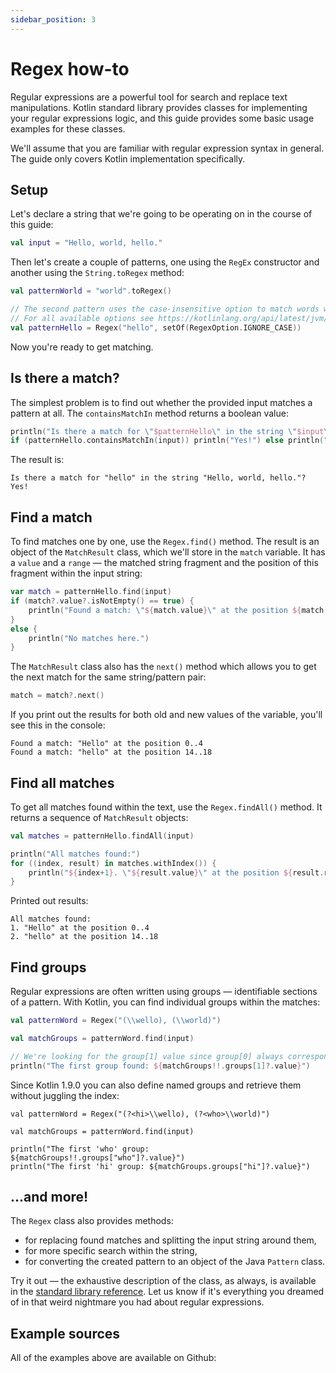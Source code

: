 ```yaml
---
sidebar_position: 3
---
```


# Regex how-to

Regular expressions are a powerful tool for search and replace text manipulations. Kotlin standard library provides classes for implementing your regular expressions logic, and this guide provides some basic usage examples for these classes.

We'll assume that you are familiar with regular expression syntax in general. The guide only covers Kotlin implementation specifically.

## Setup

Let's declare a string that we're going to be operating on in the course of this guide:

```kotlin
val input = "Hello, world, hello."
```

Then let's create a couple of patterns, one using the `RegEx` constructor and another using the `String.toRegex` method:

```kotlin
val patternWorld = "world".toRegex()

// The second pattern uses the case-insensitive option to match words with capital letters as well.
// For all available options see https://kotlinlang.org/api/latest/jvm/stdlib/kotlin.text/-regex-option/
val patternHello = Regex("hello", setOf(RegexOption.IGNORE_CASE))
```

Now you're ready to get matching.

## Is there a match?

The simplest problem is to find out whether the provided input matches a pattern at all. The `containsMatchIn` method returns a boolean value:

```kotlin
println("Is there a match for \"$patternHello\" in the string \"$input\"?")
if (patternHello.containsMatchIn(input)) println("Yes!") else println("Nope.")
```

The result is:

```text
Is there a match for "hello" in the string "Hello, world, hello."?
Yes!
```

## Find a match

To find matches one by one, use the `Regex.find()` method. The result is an object of the `MatchResult` class, which we'll store in the `match` variable. It has a `value` and a `range` — the matched string fragment and the position of this fragment within the input string:

```kotlin
var match = patternHello.find(input)
if (match?.value?.isNotEmpty() == true) {
    println("Found a match: \"${match.value}\" at the position ${match.range}")
}
else {
    println("No matches here.")
}
```

The `MatchResult` class also has the `next()` method which allows you to get the next match for the same string/pattern pair:

```kotlin
match = match?.next()
```

If you print out the results for both old and new values of the variable, you'll see this in the console:

```text
Found a match: "Hello" at the position 0..4
Found a match: "hello" at the position 14..18
```

## Find all matches

To get all matches found within the text, use the `Regex.findAll()` method. It returns a sequence of `MatchResult` objects:

```kotlin
val matches = patternHello.findAll(input)

println("All matches found:")
for ((index, result) in matches.withIndex()) {
    println("${index+1}. \"${result.value}\" at the position ${result.range}")
}
```

Printed out results:

```text
All matches found:
1. "Hello" at the position 0..4
2. "hello" at the position 14..18
```



## Find groups

Regular expressions are often written using groups — identifiable sections of a pattern. With Kotlin, you can find individual groups within the matches:

```kotlin
val patternWord = Regex("(\\wello), (\\world)")

val matchGroups = patternWord.find(input)

// We're looking for the group[1] value since group[0] always corresponds to the entire matched string.
println("The first group found: ${matchGroups!!.groups[1]?.value}")
```

Since Kotlin 1.9.0 you can also define named groups and retrieve them without juggling the index:

```
val patternWord = Regex("(?<hi>\\wello), (?<who>\\world)")

val matchGroups = patternWord.find(input)

println("The first 'who' group: ${matchGroups!!.groups["who"]?.value}")
println("The first 'hi' group: ${matchGroups.groups["hi"]?.value}")
```

## ...and more!

The `Regex` class also provides methods:

* for replacing found matches and splitting the input string around them,
* for more specific search within the string,
* for converting the created pattern to an object of the Java `Pattern` class.

Try it out — the exhaustive description of the class, as always, is available in the [standard library reference](https://kotlinlang.org/api/latest/jvm/stdlib/kotlin.text/-regex/). Let us know if it's everything you dreamed of in that weird nightmare you had about regular expressions.

## Example sources

All of the examples above are available on Github: 